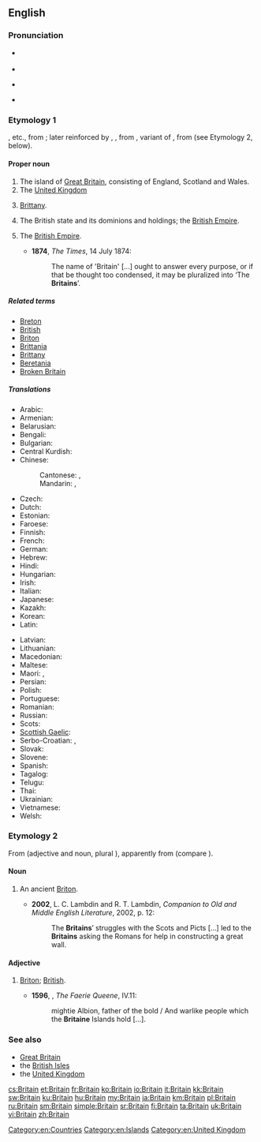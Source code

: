 ==English==
{{wikipedia|dab=Britain|mul=Britain (placename)}}

===Pronunciation===
* {{a|UK}} {{IPA|/ˈbɹɪ.tən/|lang=en}}
* {{audio|en-uk-Britain.ogg|Audio (UK)|lang=en}}
* {{a|US}} {{IPA|/ˈbɹɪ.tn̩/|/ˈbɹɪ.dn̩/|lang=en}}
* {{rhymes|ɪtən|lang=en}}

===Etymology 1===
{{etyl|ang|en}} {{term|Breoton|lang=ang}}, {{term|Bryten|lang=ang}} etc., from {{etyl|la|en}} {{term|Britannia|lang=la}}; later reinforced by {{etyl|xno|en}} {{term|Britaine|lang=fro}}, {{etyl|fro|en}} {{term|Bretaigne|lang=fro}}, from {{etyl|la|en}} {{term|Brittannia|lang=la}}, variant of {{term|Britannia|lang=la}}, from {{m|la|Britannī}} (see Etymology 2, below).

====Proper noun====
{{en-proper noun|s}}

# The island of [[Great Britain]], consisting of England, Scotland and Wales. {{defdate|from 10th c.}}
# The [[United Kingdom]]
# {{context|now|_|historical|lang=en}} [[Brittany]]. {{defdate|from 13th c.}}
# {{context|now|_|historical|lang=en}} The British state and its dominions and holdings; the [[British Empire]]. {{defdate|from 17th c.}}
# {{context|in the plural|lang=en}} The [[British Empire]]. {{defdate|from 19th c.}}
#* '''1874''', ''The Times'', 14 July 1874:
#*: The name of 'Britain' [...] ought to answer every purpose, or if that be thought too condensed, it may be pluralized into ‘The '''Britains'''’.

=====Related terms=====
* [[Breton]]
* [[British]]
* [[Briton]]
* [[Brittania]]
* [[Brittany]]
* [[Beretania]]
* [[Broken Britain]]

=====Translations=====
{{trans-top|island (see also the translations of [[Great Britain]] and [[British Isles]])}}
* Arabic: {{t+|ar|بريطانيا|f|tr=biriṭāniyā|sc=Arab}}
* Armenian: {{t|hy|Բրիտանիա|tr=Britania}}
* Belarusian: {{t|be|Брытанія|f|tr=Brytánija|sc=Cyrl}}
* Bengali: {{t|bn|ব্রিটেন|tr=briţen}}
* Bulgarian: {{t|bg|Британия|f|tr=Británija}}
* Central Kurdish: {{t-check|ckb|به‌ریتانیا}}
* Chinese:
*: Cantonese: {{t|yue|不列顛|sc=Hani}}, {{t|yue|不列颠|tr=bat1 lit6 din1|sc=Hani}}
*: Mandarin: {{t|cmn|不列顛|sc=Hani}}, {{t|cmn|不列颠|tr=Bùlièdiān|sc=Hani}}
* Czech: {{t|cs|Británie|f}}
* Dutch: {{t|nl|Britannië|n}}
* Estonian: {{t+|et|Britannia}}
* Faroese: {{t|fo|Bretland|n}}
* Finnish: {{t+|fi|Britannia}}
* French: {{t+|fr|Grande-Bretagne|f}} {{qualifier|only full name is used for the island}}
* German: {{t+|de|Britannien|n}}
* Hebrew: {{t|he|בריטניה|f|tr=brit'ania|sc=Hebr}}
* Hindi: {{t|hi|ब्रिटेन|tr=briṭen|sc=Deva}}
* Hungarian: {{t+|hu|Britannia}}
* Irish: {{t|ga|Bhreatain}}
* Italian: {{t+|it|Gran Bretagna|f}} {{qualifier|only full name is used for the island}}
* Japanese: {{t|ja|ブリテン|tr=Buriten}}
* Kazakh: {{t|kk|Британия|tr=Brïtanïya|sc=Cyrl}}
* Korean: {{t|ko|브리튼|tr=Beuriteun|sc=Kore}}
* Latin: {{t+|la|Britannia|f}}
{{trans-mid}}
* Latvian: {{t|lv|Britānija|f}}
* Lithuanian: {{t|lt|Britanija|f}}
* Macedonian: {{t+|mk|Британија|f|tr=Británija}}
* Maltese: {{t|mt|Brittanja|f}}
* Maori: {{t|mi|Peretānia}}, {{t|mi|Piritini}}
* Persian: {{t+|fa|بریتانیا|tr=Beritâniyâ|sc=fa-Arab}}
* Polish: {{t|pl|Brytania|f}}
* Portuguese: {{t+|pt|Grã-Bretanha|f}}
* Romanian: {{t|ro|Britanie|f}}
* Russian: {{t+|ru|Британия|f|tr=Británija}}
* Scots: {{t|sco|Breetain}}
* [[Scottish Gaelic]]: {{t|gd|Breatainn|f}}
* Serbo-Croatian: {{t+|sh|Britanija|f}}, {{t|sh|Британија|f}}
* Slovak: {{t|sk|Británia|f}}
* Slovene: {{t|sl|Británija|f}}
* Spanish: {{t+|es|Gran Bretaña|f}} {{qualifier|only full name is used for the island}}
* Tagalog: {{t|tl|Bretanya}}
* Telugu: {{t|te|బ్రిటన్|tr=briṭan}}
* Thai: {{t|th|บริเตน|tr=brì-dtayn|sc=Thai}}
* Ukrainian: {{t|uk|Британія|f|tr=Brytánija|sc=Cyrl}}
* Vietnamese: {{t+|vi|đảo Anh}}
* Welsh: {{t+|cy|Prydain}}
{{trans-bottom}}

{{trans-see|United Kingdom}}

{{trans-see|Brittany}}

===Etymology 2===
From {{etyl|la|en}} {{term|Britannus|lang=la}} (adjective and noun, plural {{m|la|Britannī}}), apparently from {{w|Brythonic languages|Brythonic}} (compare {{etyl|owl|-}} {{term|Priten|lang=owl}}).

====Noun====
{{en-noun}}

# {{context|now|_|rare|historical|lang=en}} An ancient [[Briton]]. {{defdate|from 15th c.}}
#* '''2002''', L. C. Lambdin and R. T. Lambdin, ''Companion to Old and Middle English Literature'', 2002, p. 12:
#*: The '''Britains'''’ struggles with the Scots and Picts [...] led to the '''Britains''' asking the Romans for help in constructing a great wall.

====Adjective====
{{en-adj}}

# {{context|obsolete|lang=en}} [[Briton]]; [[British]]. {{defdate|16th-18th c.}}
#* '''1596''', {{w|Edmund Spenser}}, ''The Faerie Queene'', IV.11:
#*: mightie Albion, father of the bold / And warlike people which the '''Britaine''' Islands hold […].

===See also===
* [[Great Britain]]
* the [[British Isles]]
* the [[United Kingdom]]

[[Category:en:Countries]]
[[Category:en:Islands]]
[[Category:en:United Kingdom]]

[[cs:Britain]]
[[et:Britain]]
[[fr:Britain]]
[[ko:Britain]]
[[io:Britain]]
[[it:Britain]]
[[kk:Britain]]
[[sw:Britain]]
[[ku:Britain]]
[[hu:Britain]]
[[my:Britain]]
[[ja:Britain]]
[[km:Britain]]
[[pl:Britain]]
[[ru:Britain]]
[[sm:Britain]]
[[simple:Britain]]
[[sr:Britain]]
[[fi:Britain]]
[[ta:Britain]]
[[uk:Britain]]
[[vi:Britain]]
[[zh:Britain]]